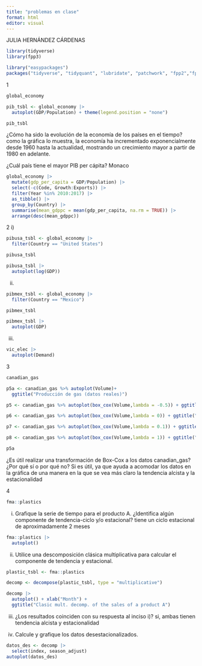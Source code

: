 ```yaml
---
title: "problemas en clase"
format: html
editor: visual
---
```

JULIA HERNÁNDEZ CÁRDENAS

```r
library(tidyverse)
library(fpp3)
```

```r
library("easypackages")
packages("tidyverse", "tidyquant", "lubridate", "patchwork", "fpp2","fpp3","scales", "timetk")

```

1

```r
global_economy
```

```r
pib_tsbl <- global_economy |>
  autoplot(GDP/Population) + theme(legend.position = "none")

pib_tsbl
```

¿Cómo ha sido la evolución de la economía de los países en el tiempo? 
como la gráfica lo muestra, la economía ha incrementado exponencialmente desde 1960 hasta la actualidad, mostrando un crecimiento mayor a partir de 1980 en adelante.

¿Cuál país tiene el mayor PIB per cápita?
Monaco

```r
global_economy |>
  mutate(gdp_per_capita = GDP/Population) |>
  select(-c(Code, Growth:Exports)) |>
  filter(Year %in% 2010:2017) |>
  as_tibble() |>
  group_by(Country) |>
  summarise(mean_gdppc = mean(gdp_per_capita, na.rm = TRUE)) |>
  arrange(desc(mean_gdppc))
```
2
i)
```r
pibusa_tsbl <- global_economy |>
  filter(Country == "United States")

pibusa_tsbl
```
```r
pibusa_tsbl |>
  autoplot(log(GDP))
```

ii)
```r
pibmex_tsbl <- global_economy |>
  filter(Country == "Mexico")

pibmex_tsbl
```

```r
pibmex_tsbl |>
  autoplot(GDP)
```

iii)
```r
vic_elec |>
  autoplot(Demand)
```

3
```r
canadian_gas
```


```r
p5a <- canadian_gas %>% autoplot(Volume)+ 
  ggtitle("Producción de gas (datos reales)")

p5 <- canadian_gas %>% autoplot(box_cox(Volume,lambda = -0.5)) + ggtitle("Box-Cox, lambda = -0.5")

p6 <- canadian_gas %>% autoplot(box_cox(Volume,lambda = 0)) + ggtitle("Box-Cox, lambda = 0 (log)")

p7 <- canadian_gas %>% autoplot(box_cox(Volume,lambda = 0.1)) + ggtitle("Box-Cox, lambda = 0.1")

p8 <- canadian_gas %>% autoplot(box_cox(Volume,lambda = 1)) + ggtitle("Box-Cox, lambda = 1")

p5a
```
¿Es útil realizar una transformación de Box-Cox a los datos canadian_gas? ¿Por qué sí o por qué no?
Si es útil, ya que ayuda a acomodar los datos en la gráfica de una manera en la que se vea más claro la tendencia alcista y la estacionalidad

4

```r
fma::plastics
```
i)
Grafique la serie de tiempo para el producto A. ¿Identifica algún componente de tendencia-ciclo y/o estacional?
tiene un ciclo estacional de aproximadamente 2 meses

```r
fma::plastics |>
  autoplot()
```

ii)
Utilice una descomposición clásica multiplicativa para calcular el componente de tendencia y estacional.

```r
plastic_tsbl <- fma::plastics
```

```r
decomp <- decompose(plastic_tsbl, type = "multiplicative")
```

```r
decomp |>
  autoplot() + xlab("Month") +
  ggtitle("Clasic mult. decomp. of the sales of a product A")
```
iii)
¿Los resultados coinciden con su respuesta al inciso i)?
si, ambas tienen tendencia alcista y estacionalidad

iv)
Calcule y grafique los datos desestacionalizados.


```r
datos_des <- decomp |>
  select(index, season_adjust)
autoplot(datos_des)
```



